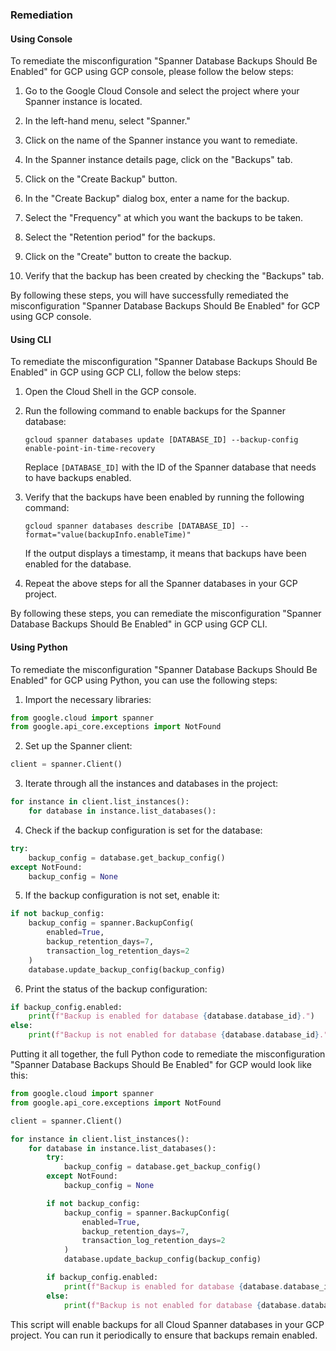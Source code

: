 ### Remediation

#### Using Console

To remediate the misconfiguration "Spanner Database Backups Should Be Enabled" for GCP using GCP console, please follow the below steps:

1. Go to the Google Cloud Console and select the project where your Spanner instance is located.

2. In the left-hand menu, select "Spanner."

3. Click on the name of the Spanner instance you want to remediate.

4. In the Spanner instance details page, click on the "Backups" tab.

5. Click on the "Create Backup" button.

6. In the "Create Backup" dialog box, enter a name for the backup.

7. Select the "Frequency" at which you want the backups to be taken.

8. Select the "Retention period" for the backups.

9. Click on the "Create" button to create the backup.

10. Verify that the backup has been created by checking the "Backups" tab.

By following these steps, you will have successfully remediated the misconfiguration "Spanner Database Backups Should Be Enabled" for GCP using GCP console.

#### Using CLI

To remediate the misconfiguration "Spanner Database Backups Should Be Enabled" in GCP using GCP CLI, follow the below steps:

1. Open the Cloud Shell in the GCP console.

2. Run the following command to enable backups for the Spanner database:

   ```
   gcloud spanner databases update [DATABASE_ID] --backup-config enable-point-in-time-recovery
   ```

   Replace `[DATABASE_ID]` with the ID of the Spanner database that needs to have backups enabled.

3. Verify that the backups have been enabled by running the following command:

   ```
   gcloud spanner databases describe [DATABASE_ID] --format="value(backupInfo.enableTime)"
   ```

   If the output displays a timestamp, it means that backups have been enabled for the database.

4. Repeat the above steps for all the Spanner databases in your GCP project.

By following these steps, you can remediate the misconfiguration "Spanner Database Backups Should Be Enabled" in GCP using GCP CLI.

#### Using Python

To remediate the misconfiguration "Spanner Database Backups Should Be Enabled" for GCP using Python, you can use the following steps:

1. Import the necessary libraries:

```python
from google.cloud import spanner
from google.api_core.exceptions import NotFound
```

2. Set up the Spanner client:

```python
client = spanner.Client()
```

3. Iterate through all the instances and databases in the project:

```python
for instance in client.list_instances():
    for database in instance.list_databases():
```

4. Check if the backup configuration is set for the database:

```python
try:
    backup_config = database.get_backup_config()
except NotFound:
    backup_config = None
```

5. If the backup configuration is not set, enable it:

```python
if not backup_config:
    backup_config = spanner.BackupConfig(
        enabled=True,
        backup_retention_days=7,
        transaction_log_retention_days=2
    )
    database.update_backup_config(backup_config)
```

6. Print the status of the backup configuration:

```python
if backup_config.enabled:
    print(f"Backup is enabled for database {database.database_id}.")
else:
    print(f"Backup is not enabled for database {database.database_id}.")
```

Putting it all together, the full Python code to remediate the misconfiguration "Spanner Database Backups Should Be Enabled" for GCP would look like this:

```python
from google.cloud import spanner
from google.api_core.exceptions import NotFound

client = spanner.Client()

for instance in client.list_instances():
    for database in instance.list_databases():
        try:
            backup_config = database.get_backup_config()
        except NotFound:
            backup_config = None

        if not backup_config:
            backup_config = spanner.BackupConfig(
                enabled=True,
                backup_retention_days=7,
                transaction_log_retention_days=2
            )
            database.update_backup_config(backup_config)

        if backup_config.enabled:
            print(f"Backup is enabled for database {database.database_id}.")
        else:
            print(f"Backup is not enabled for database {database.database_id}.")
```

This script will enable backups for all Cloud Spanner databases in your GCP project. You can run it periodically to ensure that backups remain enabled.

